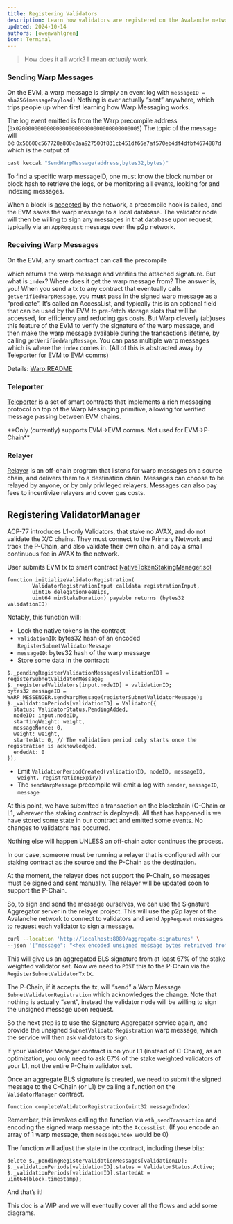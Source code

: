 ```yaml
---
title: Registering Validators
description: Learn how validators are registered on the Avalanche network post-etna.
updated: 2024-10-14
authors: [owenwahlgren]
icon: Terminal
---
```


> How does it all work? I mean *actually* work.

### Sending Warp Messages

On the EVM, a warp message is simply an event log with `messageID = sha256(messagePayload)` Nothing is ever actually “sent” anywhere, which trips people up when first learning how Warp Messaging works.

The log event emitted is from the Warp precompile address (`0x0200000000000000000000000000000000000005`) The topic of the message will be `0x56600c567728a800c0aa927500f831cb451df66a7af570eb4df4dfbf4674887d` which is the output of 
```bash
cast keccak "SendWarpMessage(address,bytes32,bytes)"
```

To find a specific warp messageID, one must know the block number or block hash to retrieve the logs, or be monitoring all events, looking for and indexing messages. 

When a block is [accepted](https://github.com/ava-labs/coreth/blob/7242ae2d235593d2bb14e2496b6ed102aab14c3d/precompile/contracts/warp/config.go#L130) by the network, a precompile hook is called, and the EVM saves the warp message to a local database. The validator node will then be willing to sign any messages in that database upon request, typically via an `AppRequest` message over the p2p network.

### Receiving Warp Messages

On the EVM, any smart contract can call the precompile

which returns the warp message and verifies the attached signature. But what is `index`? Where does it get the warp message from?  The answer is, you!  When you send a tx to any contract that eventually calls `getVerifiedWarpMessage`, you **must** pass in the signed warp message as a “predicate”.  It’s called an AccessList, and typically this is an optional field that can be used by the EVM to pre-fetch storage slots that will be accessed, for efficiency and reducing gas costs. But Warp cleverly (ab)uses this feature of the EVM to verify the signature of the warp message, and then make the warp message available during the transactions lifetime, by calling `getVerifiedWarpMessage`. You can pass multiple warp messages which is where the `index` comes in.  (All of this is abstracted away by Teleporter for EVM to EVM comms)

Details: [Warp README](https://github.com/ava-labs/coreth/blob/7242ae2d235593d2bb14e2496b6ed102aab14c3d/precompile/contracts/warp/README.md)

### Teleporter

[Teleporter](https://github.com/ava-labs/teleporter) is a set of smart contracts that implements a rich messaging protocol on top of the Warp Messaging primitive, allowing for verified message passing between EVM chains. 

<Callout>
**Only (currently) supports EVM→EVM comms. Not used for EVM→P-Chain**
</Callout>

### Relayer

[Relayer](https://github.com/ava-labs/awm-relayer/blob/main/relayer/README.md) is an off-chain program that listens for warp messages on a source chain, and delivers them to a destination chain.  Messages can choose to be relayed by anyone, or by only privileged relayers. Messages can also pay fees to incentivize relayers and cover gas costs.

## Registering ValidatorManager

ACP-77 introduces L1-only Validators, that stake no AVAX, and do not validate the X/C chains. They must connect to the Primary Network and track the P-Chain, and also validate their own chain, and pay a small continuous fee in AVAX to the network.

User submits EVM tx to smart contract [NativeTokenStakingManager.sol](https://github.com/ava-labs/teleporter/blob/acp-77-updates/contracts/validator-manager/NativeTokenStakingManager.sol)

```solidity
function initializeValidatorRegistration(
        ValidatorRegistrationInput calldata registrationInput,
        uint16 delegationFeeBips,
        uint64 minStakeDuration) payable returns (bytes32 validationID)
```
Notably, this function will:

- Lock the native tokens in the contract
- `validationID`: bytes32 hash of an encoded `RegisterSubnetValidatorMessage`
- `messageID`: bytes32 hash of the warp message
- Store some data in the contract:


```solidity
$._pendingRegisterValidationMessages[validationID] = registerSubnetValidatorMessage;
$._registeredValidators[input.nodeID] = validationID;
bytes32 messageID = WARP_MESSENGER.sendWarpMessage(registerSubnetValidatorMessage);
$._validationPeriods[validationID] = Validator({
  status: ValidatorStatus.PendingAdded,
  nodeID: input.nodeID,
  startingWeight: weight,
  messageNonce: 0,
  weight: weight,
  startedAt: 0, // The validation period only starts once the registration is acknowledged.
  endedAt: 0
});
```

- Emit `ValidationPeriodCreated(validationID, nodeID, messageID, weight, registrationExpiry)`
- The `sendWarpMessage` precompile will emit a log with `sender`, `messageID`, `message`

At this point, we have submitted a transaction on the blockchain (C-Chain or L1, wherever the staking contract is deployed). All that has happened is we have stored some state in our contract and emitted some events. No changes to validators has occurred.

<Callout>
Nothing else will happen UNLESS an off-chain actor continues the process.
</Callout>


In our case, someone must be running a relayer that is configured with our staking contract as the source and the P-Chain as the destination.

<Callout>
At the moment, the relayer does not support the P-Chain, so messages must be signed and sent manually. The relayer will be updated soon to support the P-Chain.
</Callout>


So, to sign and send the message ourselves, we can use the Signature Aggregator server in the relayer project. This will use the p2p layer of the Avalanche network to connect to validators and send `AppRequest` messages to request each validator to sign a message.
```bash
curl --location 'http://localhost:8080/aggregate-signatures' \
--json '{"message": "<hex encoded unsigned message bytes retrieved from the logs>"}'
```
This will give us an aggregated BLS signature from at least 67% of the stake weighted validator set. Now we need to `POST` this to the P-Chain via the `RegisterSubnetValidatorTx` tx.

The P-Chain, if it accepts the tx, will “send” a Warp Message `SubnetValidatorRegistration` which acknowledges the change. Note that nothing is actually “sent”, instead the validator node will be willing to sign the unsigned message upon request.

So the next step is to use the Signature Aggregator service again, and provide the unsigned `SubnetValidatorRegistration` warp message, which the service will then ask validators to sign.

<Callout>
If your Validator Manager contract is on your L1 (instead of C-Chain), as an optimization, you only need to ask 67% of the stake weighted validators of your L1, not the entire P-Chain validator set.
</Callout>


Once an aggregate BLS signature is created, we need to submit the signed message to the C-Chain (or L1) by calling a function on the `ValidatorManager` contract.

```solidity
function completeValidatorRegistration(uint32 messageIndex)
```

Remember, this involves calling the function via `eth_sendTransaction` and encoding the signed warp message into the `AccessList`. (If you encode an array of 1 warp message, then `messageIndex` would be 0)

The function will adjust the state in the contract, including these bits:
```solidity
delete $._pendingRegisterValidationMessages[validationID];
$._validationPeriods[validationID].status = ValidatorStatus.Active;
$._validationPeriods[validationID].startedAt = uint64(block.timestamp);
```
And that’s it!

<Callout>
This doc is a WIP and we will eventually cover all the flows and add some diagrams.
</Callout>
